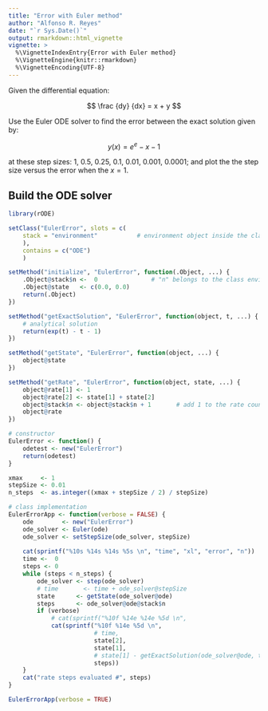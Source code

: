 ```yaml
---
title: "Error with Euler method"
author: "Alfonso R. Reyes"
date: "`r Sys.Date()`"
output: rmarkdown::html_vignette
vignette: >
  %\VignetteIndexEntry{Error with Euler method}
  %\VignetteEngine{knitr::rmarkdown}
  %\VignetteEncoding{UTF-8}
---
```


Given the differential equation:

$$ \frac {dy} {dx} = x + y $$

Use the Euler ODE solver to find the error between the exact solution given by:

$$ y(x) = e^e - x - 1$$

at these step sizes: 1, 0.5, 0.25, 0.1, 0.01, 0.001, 0.0001; and plot the the step size versus the error when the $x = 1$.

## Build the ODE solver

```r
library(rODE)

setClass("EulerError", slots = c(
    stack = "environment"           # environment object inside the class
    ),
    contains = c("ODE")
    )

setMethod("initialize", "EulerError", function(.Object, ...) {
    .Object@stack$n <-  0               # "n" belongs to the class environment
    .Object@state   <- c(0.0, 0.0)
    return(.Object)
})

setMethod("getExactSolution", "EulerError", function(object, t, ...) {
    # analytical solution
    return(exp(t) - t - 1)
})

setMethod("getState", "EulerError", function(object, ...) {
    object@state
})

setMethod("getRate", "EulerError", function(object, state, ...) {
    object@rate[1] <- 1
    object@rate[2] <- state[1] + state[2]
    object@stack$n <- object@stack$n + 1       # add 1 to the rate count
    object@rate
})

# constructor
EulerError <- function() {
    odetest <- new("EulerError")
    return(odetest)
}
```

```r
xmax     <- 1
stepSize <- 0.01
n_steps  <- as.integer((xmax + stepSize / 2) / stepSize)

# class implementation
EulerErrorApp <- function(verbose = FALSE) {
    ode        <- new("EulerError")
    ode_solver <- Euler(ode)
    ode_solver <- setStepSize(ode_solver, stepSize)
    
    cat(sprintf("%10s %14s %14s %5s \n", "time", "xl", "error", "n"))   # header
    time <-  0
    steps <- 0
    while (steps < n_steps) {
        ode_solver <- step(ode_solver)
        # time       <- time + ode_solver@stepSize
        state      <- getState(ode_solver@ode)
        steps      <- ode_solver@ode@stack$n
        if (verbose)
            # cat(sprintf("%10f %14e %14e %5d \n",
            cat(sprintf("%10f %14e %5d \n",                         
                        # time, 
                        state[2],
                        state[1], 
                        # state[1] - getExactSolution(ode_solver@ode, time),
                        steps))
    }
    cat("rate steps evaluated #", steps)
}

EulerErrorApp(verbose = TRUE)
```


